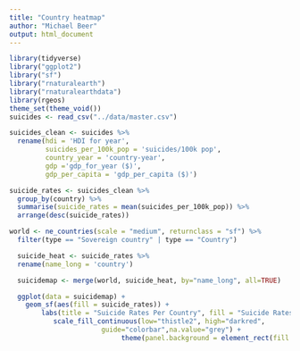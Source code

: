 ```yaml
---
title: "Country heatmap"
author: "Michael Beer"
output: html_document
---
```


```r
library(tidyverse)
library("ggplot2")
library("sf")
library("rnaturalearth")
library("rnaturalearthdata")
library(rgeos)
theme_set(theme_void())
suicides <- read_csv("../data/master.csv")
```

```r
suicides_clean <- suicides %>% 
  rename(hdi = 'HDI for year',
         suicides_per_100k_pop = 'suicides/100k pop',
         country_year = 'country-year',
         gdp ='gdp_for_year ($)',
         gdp_per_capita = 'gdp_per_capita ($)') 
```

```r
suicide_rates <- suicides_clean %>%
  group_by(country) %>% 
  summarise(suicide_rates = mean(suicides_per_100k_pop)) %>% 
  arrange(desc(suicide_rates))
```

```r
world <- ne_countries(scale = "medium", returnclass = "sf") %>%
  filter(type == "Sovereign country" | type == "Country")
```

```r
  suicide_heat <- suicide_rates %>%
  rename(name_long = 'country')
```

```r
  suicidemap <- merge(world, suicide_heat, by="name_long", all=TRUE)
```

```r
  ggplot(data = suicidemap) +
    geom_sf(aes(fill = suicide_rates)) +
        labs(title = "Suicide Rates Per Country", fill = "Suicide Rates Per \n 100k People") +
           scale_fill_continuous(low="thistle2", high="darkred", 
                       guide="colorbar",na.value="grey") +
                            theme(panel.background = element_rect(fill = "ivory", color = "black"))
```